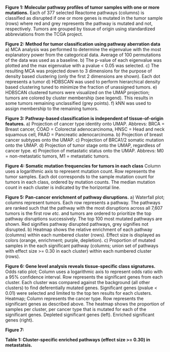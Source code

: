 **Figure 1: Molecular pathway profiles of tumor samples with one or more
mutations.** Each of 377 selected Reactome pathways (columns) is classified
as disrupted if one or more genes is mutated in the tumor sample (rows) where
red and grey represents the pathway is mutated and not, respectively. Tumors
are grouped by tissue of origin using standardized abbreviations 
from the TCGA project.

**Figure 2: Method for tumor classification using pathway aberration data** 
a) MCA analysis was performed to determine the eigenvalue with the most 
explanatory power from the categorical data. Average of 100 permutations of 
the data was used as a baseline. b) The p-value of each eigenvalue was plotted
and the max eigenvalue with a pvalue < 0.05 was selected. c) The resulting MCA 
was projected down to 3 dimensions for the purpose of density based clustering 
(only the first 2 dimensions are shown). Each dot represents a tumor d) HDBSCAN
was used to perform hierarchical density based clustering tuned to minimize
the fraction of unassigned tumors. e) HDBSCAN clustered tumors were visualized 
on the UMAP projection; tumors are colored by cluster membership (see legend). 
This results in some tumors remaining unclassified (grey points). f) kNN was 
used to assign membership to the remaining tumors. 

**Figure 3: Pathway-based classification is independent of tissue-of-origin features.**
a) Projection of cancer type identity onto UMAP. Abbrevs: BRCA = Breast cancer, 
COAD = Colorectal adenocarcinoma, HNSC = Head and neck squamous cell, PAAD = 
Pancreatic adenocarcinoma. b) Projection of breast cancer subtypes onto the UMAP.
c) Projection of BRCA1/2 somatic mutation onto the UMAP. d) Projection of tumor 
stage onto the UMAP, regardless of cancer type. e) Projection of metastatic status
onto the UMAP. Abbrevs: M0 = non-metastatic tumors, M1 = metastatic tumors.

**Figure 4: Somatic mutation frequencies for tumors in each class** Column uses 
a logarithmic axis to represent mutation count. Row represents the tumor samples. 
Each dot corresponds to the sample mutation count for tumors in each class, 
ordered by mutation counts. The median mutation count in each cluster is indicated 
by the horizontal line.

**Figure 5: Pan-cancer enrichment of pathway disruptions.** a) Waterfall plot; columns
represent tumors. Each row represents a pathway. The pathways are ranked such that the 
pathway with the most disruptions across all 7,607 tumors is the first row _etc._ and 
tumors are ordered to prioritize the top pathway disruptions successively. The top 100 
most mutated pathways are shown. Red signifies pathway disrupted pathways, grey signifies
not disrupted. b) Heatmap shows the relative enrichment of each pathway (columns) 
within each numbered cluster (rows). Effect size is displayed as colors (orange, 
enrichment; purple, depletion). c) Proportion of mutated samples in the each significant
pathway (columns; union set of pathways with effect size >= 0.30 in each cluster)
within each numbered cluster (rows).

**Figure 6: Gene level analysis reveals tissue-specific class signatures.** Odds ratio 
plot; Column uses a logarithmic axis to represent odds ratio with a 95% confidence 
interval. Row represents the significant genes from each cluster. Each cluster was 
compared against the background (all other clusters) to find deferentially mutated 
genes. Significant genes (pvalue < 0.01) were selected and limited to the top ten 
results for each clusters. Heatmap; Column represents the cancer type. Row represents the 
significant genes as described above. The heatmap shows the proportion of samples 
per cluster, per cancer type that is mutated for each of the significant genes. 
Depleted significant genes (left). Enriched significant genes (right).

**Figure 7: **

**Table 1: Cluster-specific enriched pathways (effect size >= 0.30) in metastatsis.**





